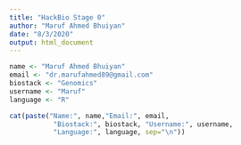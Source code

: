 ```yaml
---
title: "HackBio Stage 0"
author: "Maruf Ahmed Bhuiyan"
date: "8/3/2020"
output: html_document
---
```


```r
name <- "Maruf Ahmed Bhuiyan"
email <- "dr.marufahmed89@gmail.com"
biostack <- "Genomics"
username <- "Maruf"
language <- "R"

cat(paste("Name:", name,"Email:", email, 
           "Biostack:", biostack, "Username:", username,
           "Language:", language, sep="\n"))

```

